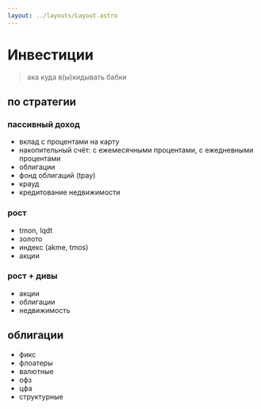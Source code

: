 ```yaml
---
layout: ../layouts/Layout.astro
---
```


# Инвестиции

> ака куда в(ы)кидывать бабки

## по стратегии

### пассивный доход

- вклад с процентами на карту
- накопительный счёт: с ежемесячными процентами, с ежедневными процентами
- облигации
- фонд облигаций (tpay)
- крауд
- кредитование недвижимости

### рост

- tmon, lqdt
- золото
- индекс (akme, tmos)
- акции

### рост + дивы

- акции
- облигации
- недвижимость

## облигации

- фикс
- флоатеры
- валютные
- офз
- цфа
- структурные

